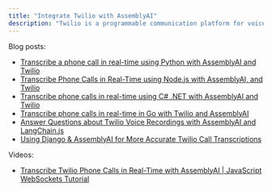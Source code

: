 ```yaml
---
title: "Integrate Twilio with AssemblyAI"
description: "Twilio is a programmable communication platform for voice, messaging, and email. By combining Twilio with AssemblyAI, you can transcribe voice calls in , and voice recordings and voice messages . Combine transcription with our  and  to analyze the calls and messages."
---
```


Blog posts:

* [Transcribe a phone call in real-time using Python with AssemblyAI and Twilio](https://www.assemblyai.com/blog/transcribe-phone-call-real-time-python/)
* [Transcribe Phone Calls in Real-Time using Node.js with AssemblyAI, and Twilio](https://www.twilio.com/en-us/blog/phone-call-transcription-assemblyai-twilio-node)
* [Transcribe phone calls in real-time using C# .NET with AssemblyAI and Twilio](https://www.twilio.com/en-us/blog/transcribe-phone-calls-real-time-csharp-assemblyai-twilio)
* [Transcribe phone calls in real-time in Go with Twilio and AssemblyAI](https://www.assemblyai.com/blog/transcribe-phone-calls-in-realtime-in-go-with-twilio-and-assemblyai/)
* [Answer Questions about Twilio Voice Recordings with AssemblyAI and LangChain.js](https://www.twilio.com/en-us/blog/qa-voice-recordings-assemblyai-langchain-js)
* [Using Django & AssemblyAI for More Accurate Twilio Call Transcriptions](https://www.fullstackpython.com/blog/django-accurate-twilio-voice-transcriptions.html)

Videos:

* [Transcribe Twilio Phone Calls in Real-Time with AssemblyAI | JavaScript WebSockets Tutorial](https://youtu.be/3XmtJgWcOT0)
